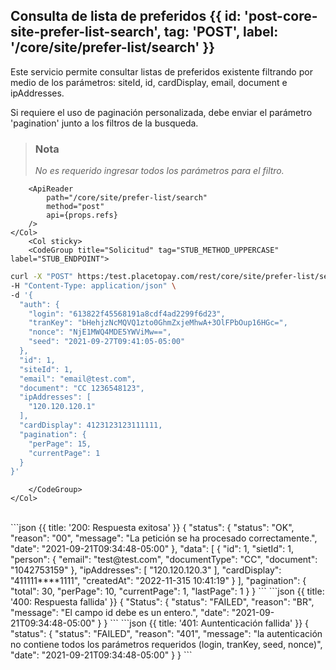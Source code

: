 


## Consulta de lista de preferidos {{ id: 'post-core-site-prefer-list-search', tag: 'POST', label: '/core/site/prefer-list/search' }}

<Row>
    <Col>
        Este servicio permite consultar listas de preferidos existente filtrando por medio de los parámetros: siteId, id, cardDisplay, email, document e ipAddresses.

Si requiere el uso de paginación personalizada, debe enviar el parámetro 'pagination' junto a los filtros de la busqueda.

> ### Nota 
>
> *No es requerido ingresar todos los parámetros para el filtro.*
    
        <ApiReader
            path="/core/site/prefer-list/search"
            method="post"
            api={props.refs}
        />
    </Col>
        <Col sticky>
        <CodeGroup title="Solicitud" tag="STUB_METHOD_UPPERCASE" label="STUB_ENDPOINT">
```bash {{title: 'Busqueda de lista de preferidos'}}
curl -X "POST" https:/test.placetopay.com/rest/core/site/prefer-list/search \
-H "Content-Type: application/json" \
-d '{
  "auth": {
    "login": "613822f45568191a8cdf4ad2299f6d23",
    "tranKey": "bHehjzNcMQVQ1zto0GhmZxjeMhwA+3OlFPbOup16HGc=",
    "nonce": "NjE1MWQ4MDE5YWViMw==",
    "seed": "2021-09-27T09:41:05-05:00"
  },
  "id": 1,
  "siteId": 1,
  "email": "email@test.com",
  "document": "CC 1236548123",
  "ipAddresses": [
    "120.120.120.1"
  ],
  "cardDisplay": 4123123123111111,
  "pagination": {
    "perPage": 15,
    "currentPage": 1
  }
}'
```
        </CodeGroup>
    </Col>
</Row>

<Row>
    <Col>
        <ApiReader
            path="/core/site/prefer-list/search"
            method="post"
            type="response"
            api={props.refs}
        />
    </Col>
        <Col sticky>
        <br />
        <CodeGroup title="Respuesta">
```json {{ title: '200: Respuesta exitosa' }}
{
  "status": {
    "status": "OK",
    "reason": "00",
    "message": "La petición se ha procesado correctamente.",
    "date": "2021-09-21T09:34:48-05:00"
  },
  "data": [
    {
      "id": 1,
      "sietId": 1,
      "person": {
        "email": "test@test.com",
        "documentType": "CC",
        "document": "1042753159"
      },
      "ipAddresses": [
        "120.120.120.3"
      ],
      "cardDisplay": "411111****1111",
      "createdAt": "2022-11-315 10:41:19"
    }
  ],
  "pagination": {
    "total": 30,
    "perPage": 10,
    "currentPage": 1,
    "lastPage": 1
  }
}
```
```json {{ title: '400: Respuesta fallida' }}
{
  "Status": {
    "status": "FAILED",
    "reason": "BR",
    "message": "El campo id debe es un entero.",
    "date": "2021-09-21T09:34:48-05:00"
  }
}
```
```json {{ title: '401: Auntenticación fallida' }}
{
  "status": {
    "status": "FAILED",
    "reason": "401",
    "message": "la autenticación no contiene todos los parámetros requeridos (login, tranKey, seed, nonce)",
    "date": "2021-09-21T09:34:48-05:00"
  }
}
```
        </CodeGroup>
    </Col>
</Row>

